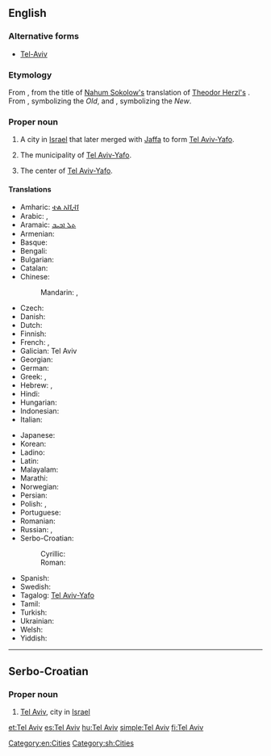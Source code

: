 ==English==
{{wikipedia}}

===Alternative forms===
* [[Tel-Aviv]]

===Etymology===
From {{etyl|he|en}} {{term|תל אביב|תֵּל־אָבִיב|tr=Tel Aviv|lang=he}}, from the title of [[w:Nahum Sokolow|Nahum Sokolow's]] translation of [[w:Theodor Herzl|Theodor Herzl's]] {{term|w:Altneuland|Altneuland|The Old New Land}}. From {{term|תֵּל||tr=tel|lang=he|hill formed by ancient ruins}}, symbolizing the ''Old'', and {{term|אָבִיב||tr=aviv|lang=he|Spring}}, symbolizing the ''New''.

===Proper noun===
{{en-proper noun}}

# A city in [[Israel]] that later merged with [[Jaffa]] to form [[Tel Aviv-Yafo]].
# {{context|informally|or|formerly|lang=en}} The municipality of [[Tel Aviv-Yafo]].
# The center of [[Tel Aviv-Yafo]].

====Translations====
{{trans-top|city in Israel}}
* Amharic: [[ቴል አቪቭ]]
* Arabic: {{t-|ar|تل أبيب|tr=talli 'abiib|sc=Arab}}, {{t-|ar|تل أبيب يافا|tr=tálli 'abiib yaafa|sc=Arab}}
* Aramaic: [[ܬܠ ܐܒܝܒ]]
* Armenian: {{t-|hy|Թել Ավիվ|tr=T'el Aviv|sc=Armn}}
* Basque: {{t-|eu|Tel Aviv}}
* Bengali: {{t-|bn|তেল আভিভ|sc=Beng}}
* Bulgarian: {{t-|bg|Тел Авив|sc=Cyrl}}
* Catalan: {{t-|ca|Tel Aviv}}
* Chinese:
*: Mandarin: {{t|cmn|特拉維夫|sc=Hani}}, {{t|cmn|特拉维夫|tr=[[Tèlāwéifū]]|sc=Hani}}
* Czech: {{t-|cs|Tel Aviv}}
* Danish: {{t-|da|Tel Aviv}}
* Dutch: {{t-|nl|Tel Aviv}}
* Finnish: {{t-|fi|Tel Aviv}}
* French: {{t-|fr|Tel Aviv|m}}, {{t-|fr|Tel-Aviv-Jaffa|m}}
* Galician: Tel Aviv
* Georgian: {{t-|ka|თელ-ავივი|tr=t‘el-avivi|sc=Geor}}
* German: {{t-|de|Tel Aviv-Jaffa}}
* Greek: {{t-|el|Τελ Αβίβ|tr=Tel Avív|sc=Grek}}, {{t-|el|Τελ Αβίβ - Γιάφα|tr=Tel Avív-Yáfa|sc=Grek}}
* Hebrew: {{t+|he|תל אביב|f|tr=tel aviv|sc=Hebr}}, {{t-|he|תל אביב-יפו|tr=tel aviv–yafo|sc=Hebr}}
* Hindi: {{t-|hi|तेल अवीव|tr=tel avīv|sc=Deva}}
* Hungarian: {{t+|hu|Tel Aviv}}
* Indonesian: {{t-|id|Tel Aviv}}
* Italian: {{t-|it|Tel Aviv|f}}
{{trans-mid}}
* Japanese: {{t-|ja|テルアビブ|tr=Teru-Abibu}}
* Korean: {{t-|ko|텔아비브|tr=Tel-Abibeu|sc=Hang}}
* Ladino: {{tø|lad|Tel Aviv|sc=Latn}}
* Latin: {{t-|la|Telavivum}}
* Malayalam: {{t-|ml|ടെല് അവീവ്|sc=Mlym}}
* Marathi: {{t-|mr|तेल अवीव|n|tr=tela avīva|sc=Deva}}
* Norwegian: {{t-|no|Tel Aviv}}
* Persian: {{t-|fa|تلآویو|sc=fa-Arab}}
* Polish: {{t-|pl|Tel Awiw}}, {{t+|pl|Tel Awiw-Jafa}}
* Portuguese: {{t-|pt|Tel Aviv-Yafo}}
* Romanian: {{t-|ro|Tel Aviv}}
* Russian: {{t-|ru|Тель-Авив|m|tr=Tel’-Avív|sc=Cyrl}}, {{t-|ru|Тель-Авив — Яффо|m|tr=Tel’-Avív - Jáffo|sc=Cyrl}}
* Serbo-Croatian:
*: Cyrillic: {{t-|sh|Тел Авив|m|sc=Cyrl}}
*: Roman: {{t-|sh|Tel Aviv|m}}
* Spanish: {{t+|es|Tel Aviv|m}}
* Swedish: {{t-|sv|Tel Aviv}}
* Tagalog: [[Tel Aviv-Yafo]]
* Tamil: {{t-|ta|டெல் அவீவ்}}
* Turkish: {{t-|tr|Tel Aviv}}
* Ukrainian: {{t-|uk|Тель-Авів|m|tr=Tel’-Avív}}
* Welsh: {{t-|cy|Tel Aviv}}
* Yiddish: {{t-|yi|ֿתּל־אָבֿיב|tr=Tel–Aviv|sc=Hebr}}
{{trans-bottom}}

[[Category:en:Cities]]

----

==Serbo-Croatian==
{{wikipedia|lang=sh}}

===Proper noun===
{{sh-proper noun|g=m|r|Тел Авив}}

# [[#English|Tel Aviv]], city in [[Israel]]

[[Category:sh:Cities]]

[[et:Tel Aviv]]
[[es:Tel Aviv]]
[[hu:Tel Aviv]]
[[simple:Tel Aviv]]
[[fi:Tel Aviv]]